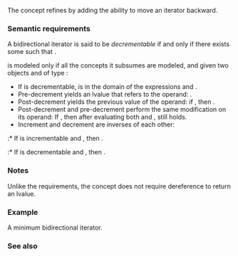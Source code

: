 {{cpp/title|bidirectional_iterator}}
{{cpp/iterator/navbar}}
{{ddcl|header=iterator|since=c++20|1=
template&lt; class I &gt;
    concept bidirectional_iterator =
        std::forward_iterator&lt;I&gt; &amp;&amp;
        std::derived_from&lt;/*ITER_CONCEPT*/&lt;I&gt;, std::bidirectional_iterator_tag&gt; &amp;&amp;
        requires(I i) {
            { --i } -&gt; std::same_as&lt;I&amp;&gt;;
            { i-- } -&gt; std::same_as&lt;I&gt;;
        };
}}

The concept {{tt|bidirectional_iterator}} refines {{lconcept|forward_iterator}} by adding the ability to move an iterator backward.

{{cpp/iterator/iter concept}}

===Semantic requirements===
A bidirectional iterator {{tt|r}} is said to be ''decrementable'' if and only if there exists some {{tt|s}} such that {{c|1=++s == r}}.

{{co|std::bidirectional_iterator&lt;I&gt;}} is modeled only if all the concepts it subsumes are modeled, and given two objects {{tt|a}} and {{tt|b}} of type {{tt|I}}:
* If {{tt|a}} is decrementable, {{tt|a}} is in the domain of the expressions {{c|--a}} and {{c|a--}}.
* Pre-decrement yields an lvalue that refers to the operand: {{c|1=std::addressof(--a) == std::addressof(a)}}.
* Post-decrement yields the previous value of the operand: if {{c|1=bool(a == b)}}, then {{c|1=bool(a-- == b)}}.
* Post-decrement and pre-decrement perform the same modification on its operand: If {{c|1=bool(a == b)}}, then after evaluating both {{c|a--}} and {{c|--b}}, {{c|1=bool(a == b)}} still holds.
* Increment and decrement are inverses of each other:
:* If {{tt|a}} is incrementable and {{c|1=bool(a == b)}}, then {{c|1=bool(--(++a) == b)}}.
:* If {{tt|a}} is decrementable and {{c|1=bool(a == b)}}, then {{c|1=bool(++(--a) == b)}}.

{{cpp/concepts/equality preservation}}

===Notes===
Unlike the {{named req|BidirectionalIterator}} requirements, the {{tt|bidirectional_iterator}} concept does not require dereference to return an lvalue.

===Example===
A minimum bidirectional iterator.

{{source|1=
#include &lt;cstddef&gt;
#include &lt;iterator&gt;

struct SimpleBidiIterator
{
    using difference_type = std::ptrdiff_t;
    using value_type = int;

    int operator*() const;

    SimpleBidiIterator&amp; operator++();

    SimpleBidiIterator operator++(int)
    {
        auto tmp = *this;
        ++*this;
        return tmp;
    }

    SimpleBidiIterator&amp; operator--();

    SimpleBidiIterator operator--(int)
    {
        auto tmp = *this;
        --*this;
        return tmp;
    }

    bool operator==(const SimpleBidiIterator&amp;) const;
};

static_assert(std::bidirectional_iterator&lt;SimpleBidiIterator&gt;);
}}

===See also===
{{dsc begin}}
{{dsc inc|cpp/iterator/dsc forward_iterator}}
{{dsc inc|cpp/iterator/dsc random_access_iterator}}
{{dsc end}}

{{langlinks|de|es|ja|ru|zh}}